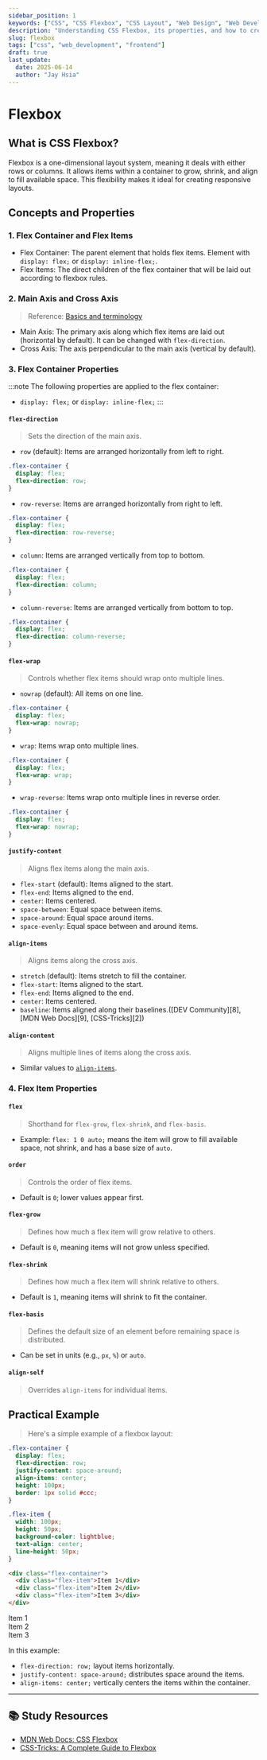 ```yaml
---
sidebar_position: 1
keywords: ["CSS", "CSS Flexbox", "CSS Layout", "Web Design", "Web Development", "Frontend", "front-end"]
description: "Understanding CSS Flexbox, its properties, and how to create flexible layouts."
slug: flexbox
tags: ["css", "web_development", "frontend"]
draft: true
last_update:
  date: 2025-06-14
  author: "Jay Hsia"
---
```


# Flexbox

## What is CSS Flexbox?

Flexbox is a one-dimensional layout system, meaning it deals with either rows or columns. It allows items within a container to grow, shrink, and align to fill available space. This flexibility makes it ideal for creating responsive layouts.

## Concepts and Properties

### 1. Flex Container and Flex Items

- Flex Container: The parent element that holds flex items. Element with `display: flex;` or `display: inline-flex;`.
- Flex Items: The direct children of the flex container that will be laid out according to flexbox rules.

### 2. Main Axis and Cross Axis

> Reference: [Basics and terminology](https://css-tricks.com/snippets/css/a-guide-to-flexbox/#aa-basics-and-terminology)

- Main Axis: The primary axis along which flex items are laid out (horizontal by default). It can be changed with `flex-direction`.
- Cross Axis: The axis perpendicular to the main axis (vertical by default).

### 3. Flex Container Properties

:::note
The following properties are applied to the flex container:

- `display: flex;` or `display: inline-flex;`
  :::

#### `flex-direction`

> Sets the direction of the main axis.

- `row` (default): Items are arranged horizontally from left to right.

```css
.flex-container {
  display: flex;
  flex-direction: row;
}
```

- `row-reverse`: Items are arranged horizontally from right to left.

```css
.flex-container {
  display: flex;
  flex-direction: row-reverse;
}
```

- `column`: Items are arranged vertically from top to bottom.

```css
.flex-container {
  display: flex;
  flex-direction: column;
}
```

- `column-reverse`: Items are arranged vertically from bottom to top.

```css
.flex-container {
  display: flex;
  flex-direction: column-reverse;
}
```

#### `flex-wrap`

> Controls whether flex items should wrap onto multiple lines.

- `nowrap` (default): All items on one line.

```css
.flex-container {
  display: flex;
  flex-wrap: nowrap;
}
```

- `wrap`: Items wrap onto multiple lines.

```css
.flex-container {
  display: flex;
  flex-wrap: wrap;
}
```

- `wrap-reverse`: Items wrap onto multiple lines in reverse order.

```css
.flex-container {
  display: flex;
  flex-wrap: nowrap;
}
```

#### `justify-content`

> Aligns flex items along the main axis.

- `flex-start` (default): Items aligned to the start.
- `flex-end`: Items aligned to the end.
- `center`: Items centered.
- `space-between`: Equal space between items.
- `space-around`: Equal space around items.
- `space-evenly`: Equal space between and around items.

#### `align-items`

> Aligns items along the cross axis.

- `stretch` (default): Items stretch to fill the container.
- `flex-start`: Items aligned to the start.
- `flex-end`: Items aligned to the end.
- `center`: Items centered.
- `baseline`: Items aligned along their baselines.([DEV Community][8], [MDN Web Docs][9], [CSS-Tricks][2])

#### `align-content`

> Aligns multiple lines of items along the cross axis.

- Similar values to [`align-items`](#align-items).

### 4. Flex Item Properties

#### `flex`

> Shorthand for `flex-grow`, `flex-shrink`, and `flex-basis`.

- Example: `flex: 1 0 auto;` means the item will grow to fill available space, not shrink, and has a base size of `auto`.

#### `order`

> Controls the order of flex items.

- Default is `0`; lower values appear first.

#### `flex-grow`

> Defines how much a flex item will grow relative to others.

- Default is `0`, meaning items will not grow unless specified.

#### `flex-shrink`

> Defines how much a flex item will shrink relative to others.

- Default is `1`, meaning items will shrink to fit the container.

#### `flex-basis`

> Defines the default size of an element before remaining space is distributed.

- Can be set in units (e.g., `px`, `%`) or `auto`.

#### `align-self`

> Overrides `align-items` for individual items.

## Practical Example

> Here's a simple example of a flexbox layout:

```css
.flex-container {
  display: flex;
  flex-direction: row;
  justify-content: space-around;
  align-items: center;
  height: 100px;
  border: 1px solid #ccc;
}

.flex-item {
  width: 100px;
  height: 50px;
  background-color: lightblue;
  text-align: center;
  line-height: 50px;
}
```

```html
<div class="flex-container">
  <div class="flex-item">Item 1</div>
  <div class="flex-item">Item 2</div>
  <div class="flex-item">Item 3</div>
</div>
```

<div class="note-flex-container">
  <div class="note-flex-item">Item 1</div>
  <div class="note-flex-item">Item 2</div>
  <div class="note-flex-item">Item 3</div>
</div>

In this example:

- `flex-direction: row;` layout items horizontally.
- `justify-content: space-around;` distributes space around the items.
- `align-items: center;` vertically centers the items within the container.

---

## 📚 Study Resources

- [MDN Web Docs: CSS Flexbox](https://developer.mozilla.org/en-US/docs/Web/CSS/CSS_flexible_box_layout)
- [CSS-Tricks: A Complete Guide to Flexbox](https://css-tricks.com/snippets/css/a-guide-to-flexbox/)
